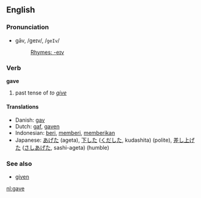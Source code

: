 ==English==
===Pronunciation===
*gāv, /ɡeɪv/, /<tt>geIv</tt>/
*:[[Rhymes:English:-eɪv|Rhymes: -eɪv]]

=== Verb ===
'''gave'''

# past tense of ''to [[give]]''

==== Translations ====
*Danish: [[gav]]
*Dutch: [[gaf]], [[gaven]]
*Indonesian: [[beri]], [[beri|memberi]], [[beri|memberikan]]
*Japanese: [[あげた]] (ageta), [[下した]] ([[くだした]], kudashita) (polite), [[差し上げた]] ([[さしあげた]], sashi-ageta) (humble)

===See also===
*[[given]]

[[nl:gave]]